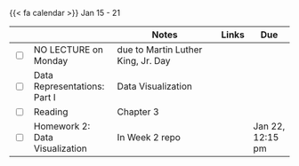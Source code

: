 {{< fa calendar >}} Jan 15 - 21


<table class="table-striped text-left table-bordered" align = "center">

  <thead>
    <th style="width:  3%"></th>
    <th style="width:  30%"></th>
    <th style="width:  40%">Notes</th>
    <th style="width:  8%">Links</th>
    <th style="width:  15%">Due</th>
  </thead>

<tr>
    <td><input type="checkbox" /></td>
    <td> NO LECTURE on Monday  </td>
    <td>due to  Martin Luther King, Jr. Day</td>
    <td></td>
    <td></td>
  </tr>
  

  <tr>
    <td><input type="checkbox" /></td>
    <td>Data Representations: Part I &nbsp; &nbsp; </td>
    <td>Data Visualization</td>
    <td><a href="https://stats6-wi24.github.io/slides/week02/2a-data-rep1.html" target ="_blank"> <i class="fas fa-laptop" aria-hidden="true"
            title="External Link to Slides" target = "_blank"></i></a>
      </td>
    <td></td>
  </tr>
  
  <tr>
    <td><input type="checkbox" /></td>
    <td> Reading </td>
    <td>Chapter 3</td>
    <td><a href="https://mdsr-book.github.io/mdsr2e/ch-vizII.html" target ="_blank"> <i class="fas fa-book" aria-hidden="true"
            title="External Link to the Book" target = "_blank"></i></a></td>
    <td></td>
  </tr>


  
  <tr>
    <td><input type="checkbox" /></td>
    <td> Homework 2: Data Visualization &nbsp; &nbsp; </td>
    <td>In Week 2 repo</td>
    <td><a href="https://github.com/stats6-wi24" target ="_blank"> <i class="fa-brands fa-github" aria-hidden="true"
            title="External Link to GitHub" target = "_blank"></i></a></td>
    <td>Jan 22, 12:15 pm</td>
  </tr>
    
        
</table>